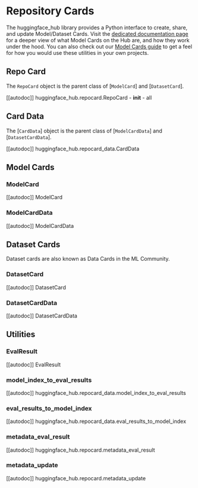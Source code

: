 # Repository Cards

The huggingface_hub library provides a Python interface to create, share, and update Model/Dataset Cards. 
Visit the [dedicated documentation page](https://huggingface.co/docs/hub/models-cards) for a deeper view of what 
Model Cards on the Hub are, and how they work under the hood. You can also check out our [Model Cards guide](how-to-model-cards) to 
get a feel for how you would use these utilities in your own projects.

## Repo Card

The `RepoCard` object is the parent class of [`ModelCard`] and [`DatasetCard`].

[[autodoc]] huggingface_hub.repocard.RepoCard
    - __init__
    - all
## Card Data

The [`CardData`] object is the parent class of [`ModelCardData`] and [`DatasetCardData`].

[[autodoc]] huggingface_hub.repocard_data.CardData

## Model Cards
### ModelCard

[[autodoc]] ModelCard

### ModelCardData

[[autodoc]] ModelCardData

## Dataset Cards

Dataset cards are also known as Data Cards in the ML Community.

### DatasetCard

[[autodoc]] DatasetCard

### DatasetCardData

[[autodoc]] DatasetCardData

## Utilities

### EvalResult

[[autodoc]] EvalResult

### model_index_to_eval_results

[[autodoc]] huggingface_hub.repocard_data.model_index_to_eval_results

### eval_results_to_model_index

[[autodoc]] huggingface_hub.repocard_data.eval_results_to_model_index

### metadata_eval_result

[[autodoc]] huggingface_hub.repocard.metadata_eval_result

### metadata_update

[[autodoc]] huggingface_hub.repocard.metadata_update